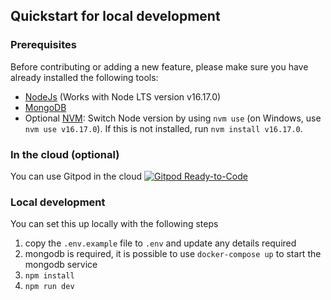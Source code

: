 
## Quickstart for local development

### Prerequisites

Before contributing or adding a new feature, please make sure you have already installed the following tools:

- [NodeJs](https://nodejs.org/en/download/) (Works with Node LTS version v16.17.0)
- [MongoDB](https://www.mongodb.com/home)
- Optional [NVM](https://github.com/nvm-sh/nvm): Switch Node version by using `nvm use` (on Windows, use `nvm use v16.17.0`). If this is not installed, run `nvm install v16.17.0`.

### In the cloud (optional)

You can use Gitpod in the cloud [![Gitpod Ready-to-Code](https://img.shields.io/badge/Gitpod-Ready--to--Code-blue?logo=gitpod)](https://gitpod.io/#https://github.com/EddieHubCommunity/LinkFree/)

### Local development 

You can set this up locally with the following steps

1. copy the `.env.example` file to `.env` and update any details required
1. mongodb is required, it is possible to use `docker-compose up` to start the mongodb service
1. `npm install`
1. `npm run dev`

